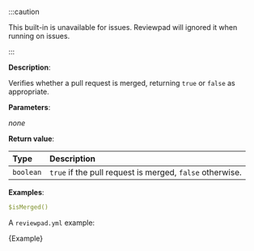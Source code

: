 
:::caution

This built-in is unavailable for issues. Reviewpad will ignored it when running on issues.

:::

**Description**:

Verifies whether a pull request is merged, returning `true` or `false` as appropriate.

**Parameters**:

_none_

**Return value**:

| Type      | Description                                              |
| :-------- | :--------------------------------------------------------|
| `boolean` | `true` if the pull request is merged, `false` otherwise. |

**Examples**:

```yml
$isMerged()
```

A `reviewpad.yml` example:

<CodeBlock language="yml" title="reviewpad.yml">{Example}</CodeBlock>
